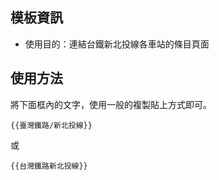 {{NoteTA|G1=MediaWiki}}{{Documentation subpage}}<!-- 在本行下編輯模板說明 -->

==模板資訊==
*使用目的：連結台鐵新北投線各車站的條目頁面

==使用方法==
將下面框內的文字，使用一般的複製貼上方式即可。
<pre>{{臺灣鐵路/新北投線}}</pre>或<pre>{{台灣鐵路新北投線}}</pre>

<includeonly>{{Sandbox other||<!-- 本行下加入模板的分類 -->
[[Category:台灣鐵道路線模板|廢]]

}}</includeonly>